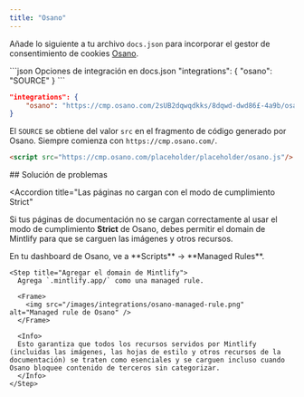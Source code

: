 ```yaml
---
title: "Osano"
---
```


Añade lo siguiente a tu archivo `docs.json` para incorporar el gestor de consentimiento de cookies [Osano](https://www.osano.com/).

<CodeGroup>
  ```json Opciones de integración en docs.json
  "integrations": {
      "osano": "SOURCE"
  }
  ```

  ```json Ejemplo
  "integrations": {
      "osano": "https://cmp.osano.com/2sUB2dqwqdkks/8dqwd-dwd86£-4a9b/osano.js"
  }
  ```
</CodeGroup>

El `SOURCE` se obtiene del valor `src` en el fragmento de código generado por Osano. Siempre comienza con `https://cmp.osano.com/`.

```html Code snippet from Osano
<script src="https://cmp.osano.com/placeholder/placeholder/osano.js"/>
```


<div id="troubleshooting">
  ## Solución de problemas
</div>

<Accordion
  title="Las páginas no cargan con el modo de cumplimiento Strict"
>
  Si tus páginas de documentación no se cargan correctamente al usar el modo de cumplimiento **Strict** de Osano, debes permitir el domain de Mintlify para que se carguen las imágenes y otros recursos.

  <Steps>
    <Step title="Ir a Managed Rules">
      En tu dashboard de Osano, ve a **Scripts** → **Managed Rules**.
    </Step>

    <Step title="Agregar el domain de Mintlify">
      Agrega `.mintlify.app/` como una managed rule.

      <Frame>
        <img src="/images/integrations/osano-managed-rule.png" alt="Managed rule de Osano" />
      </Frame>

      <Info>
      Esto garantiza que todos los recursos servidos por Mintlify (incluidas las imágenes, las hojas de estilo y otros recursos de la documentación) se traten como esenciales y se carguen incluso cuando Osano bloquee contenido de terceros sin categorizar.
      </Info>
    </Step>
  </Steps>
</Accordion>